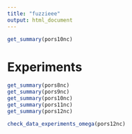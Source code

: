 ```yaml
---
title: "fuzzieee"
output: html_document
---
```


```r
get_summary(pors10nc)
```

# Experiments

```r
get_summary(pors8nc)
get_summary(pors9nc)
get_summary(pors10nc)
get_summary(pors11nc)
get_summary(pors12nc)
```
```r
check_data_experiments_omega(pors12nc)
```

